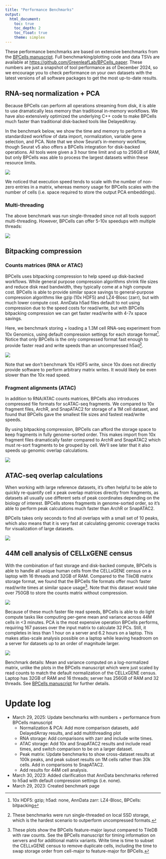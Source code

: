 ```yaml
---
title: "Performance Benchmarks"
output: 
  html_document:
    toc: true
    toc_depth: 2
    toc_float: true
    theme: simplex
---
```


These performance benchmarks are based on extensive benchmarks from the [BPCells
manuscript](https://www.biorxiv.org/content/10.1101/2025.03.27.645853v1). 
Full benchmarking/plotting code and data TSVs are available at 
[https://github.com/GreenleafLab/BPCells_paper](https://github.com/GreenleafLab/BPCells_paper).
These numbers are just a snapshot of tool performance as of December 2024, so we encourage
you to check performance on your own datasets with the latest versions of all software packages
to get the most up-to-date results.

## RNA-seq normalization + PCA

Because BPCells can perform all operations streaming from disk, it is able to
use dramatically less memory than traditional in-memory workflows. We have
also extensively optimized the underlying C++ code to make BPCells much faster than traditional
disk-backed tools like DelayedArray.

In the benchmark below, we show the time and memory to perform a standardized workflow
of data import, normalization, variable gene selection, and PCA. Note that we
show Seurat's in-memory workflow, though Seurat v5 also offers a BPCells integration
for disk-backed operations. All tools were given a 3 hour time limit and up to 256GB of RAM,
but only BPCells was able to process the largest datasets within these resource limits.

<img src="benchmark-plots/pca_comparison.png" class="mx-auto d-block" style="max-height: 20rem" />

We noticed that execution speed tends to scale with the number of non-zero entries in a matrix, whereas memory usage
for BPCells scales with the number of cells (i.e. space required to store the output PCA embeddings).

### Multi-threading
The above benchmark was run single-threaded since not all tools support
multi-threading. However, BPCells can offer 5-10x speedups with multiple threads:

<img src="benchmark-plots/pca_multithread.png" class="mx-auto d-block" style="max-height: 20rem" />

## Bitpacking compression

### Counts matrices (RNA or ATAC)

BPCells uses bitpacking compression to help speed up disk-backed workflows. While
general purpose compression algorithms shrink file sizes and reduce disk read bandwidth,
they typically come at a high compute cost. BPCells is able to provide similar space
savings to general-purpose compression algorithms like gzip (10x HDF5) and LZ4-Blosc (zarr),
but with much lower compute cost. AnnData h5ad files default to not using compression due to the speed costs for read/write,
but with BPCells bitpacking compression we can get faster read/write with 4-7x space savings.

Here, we benchmark storing + loading a 1.3M cell RNA-seq experiment from 10x Genomics, using
default compression settings for each storage format[^2]. Notice that only BPCells is the only compressed
format fast enough to provide faster read and write speeds than an uncompressed h5ad[^1].

[^2]: 10x HDF5: gzip; h5ad: none, AnnData zarr: LZ4-Blosc, BPCells: bitpacking
[^1]: These benchmarks were run single-threaded on local SSD storage, which is the hardest scenario to outperform uncompressed formats.

<img src="benchmark-plots/rna_storage.png" class="mx-auto d-block" />

Note that we don't benchmark 10x HDF5 write, since 10x does not directly provide software to perform
arbitrary matrix writes. It would likely be even slower than the 10x read speed.

### Fragment alignments (ATAC)

In addition to RNA/ATAC counts matrices, BPCells also introduces compressed file formats
for scATAC-seq fragments. We compared to 10x fragment files, ArchR, and SnapATAC2 for storage
of a 1M cell dataset, and found that BPCells gave the smallest file sizes and fastest read/write speeds.

By using bitpacking compression, BPCells can afford the storage space to keep fragments in fully genome-sorted order.
This makes import from 10x fragment files dramatically faster compared to ArchR and SnapATAC2 which must re-sort
fragments to be grouped by cell. We'll see later that it also speeds up genomic overlap calculations.

<img src="benchmark-plots/atac_storage.png" class="mx-auto d-block" style="max-height: 20rem" />

## ATAC-seq overlap calculations

When working with large reference datasets, it's often helpful to be able to quickly 
re-quantify cell x peak overlap matrices directly from fragments, as datasets all usually use
different sets of peak coordinates depending on the biology of interest. BPCells stores fragments in
genome-sorted order, so it's able to perform peak calculations much faster than ArchR or SnapATAC2.

BPCells takes only seconds to find all overlaps with a small set of 10 peaks, which also means that it is
very fast at calculating genomic coverage tracks for visualization of large datasets.

<img src="benchmark-plots/peaks_comparison.png" class="mx-auto d-block" style="max-height: 20rem" />

## 44M cell analysis of CELLxGENE census

With the combination of fast storage and disk-backed compute, BPCells is able to handle all unique human cells from
the CELLxGENE census on a laptop with 16 threads and 32GB of RAM. Compared to the TileDB matrix storage format, we found that the BPCells file formats offer
much faster read/write times at similar space usage[^3]. Note that this dataset would take over 750GB to store the counts matrix without
compression.

[^3]: These plots show the BPCells feature-major layout compared to TileDB with raw counts. See the BPCells manuscript for timing
information on servers and for additional matrix variants. Write time is time to subset the CELLxGENE census to remove duplicate cells,
including the time to swap storage order from cell-major to feature-major for BPCells.

<img src="benchmark-plots/cellxgene_file_handling.png" class="mx-auto d-block" style="max-height: 20rem" />

Because of these much faster file read speeds, BPCells is able to do light compute tasks like computing per-gene mean and variance across 44M cells
in <3 minutes. PCA is the most expensive operation BPCells performs, requiring 167 passes over the input matrix to calculate 32 PCs. Still, it completes
in less than 1 hour on a server and 6.2 hours on a laptop. This makes atlas-scale analysis possible on a laptop while leaving headroom on a server for datasets
up to an order of magnitude larger.

<img src="benchmark-plots/cellxgene_compute_tasks.png" class="mx-auto d-block" style="max-height: 20rem" />

Benchmark details: Mean and variance computed on a log-normalized matrix, unlike the plots in the BPCells manuscript which were just scaled by read counts
to match the default normalization of the CELLxGENE census. Laptop has 32GB of RAM and 16 threads; server has 256GB of RAM and 32 threads. See [BPCells
manuscript](https://www.biorxiv.org/content/10.1101/2025.03.27.645853v1) for further details.

# Update log
- March 29, 2025: Update benchmarks with numbers + performance from BPCells manuscript
  - Normalization & PCA: Add more comparison datasets, add DelayedArray results, and add multithreading plot
  - RNA storage: Add comparisons with zarr and include write times.
  - ATAC storage: Add 10x and SnapATAC2 results and include read times, and switch comparison to be on a larger dataset.
  - Peak matrix: Update benchmarks to show cross-dataset results at 100k peaks, and peak subset results on 1M cells rather than 30k cells.
    Add in comparisons to SnapATAC2.
  - Add results for 44M cell analysis.
- March 30, 2023: Added clarification that AnnData benchmarks referred to h5ad with
  default compression settings (i.e. none).
- March 29, 2023: Created benchmark page